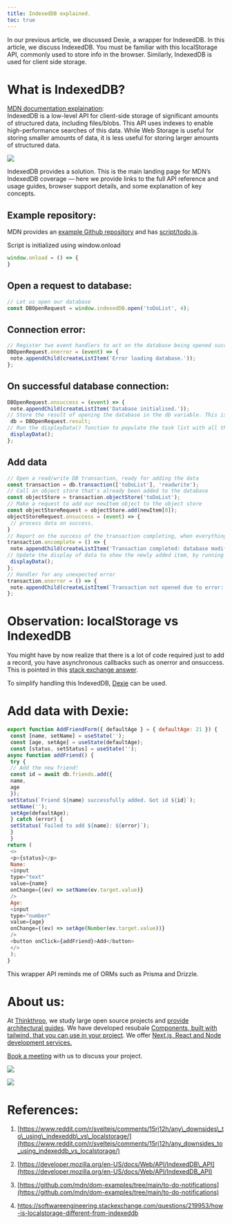 ```yaml
---
title: IndexedDB explained.
toc: true
---
```


In our previous article, we discussed Dexie, a wrapper for IndexedDB. In this article, we discuss IndexedDB. You must be familiar with this localStorage API, commonly used to store info in the browser. Similarly, IndexedDB is used for client side storage.

# **What is IndexedDB?**

[MDN documentation explaination](https://developer.mozilla.org/en-US/docs/Web/API/IndexedDB_API):  
IndexedDB is a low-level API for client-side storage of significant amounts of structured data, including files/blobs. This API uses indexes to enable high-performance searches of this data. While Web Storage is useful for storing smaller amounts of data, it is less useful for storing larger amounts of structured data.

![](https://miro.medium.com/v2/resize:fit:875/1*9Lb_9Gm2LBcQXYax9aHQYw.png)

IndexedDB provides a solution. This is the main landing page for MDN’s IndexedDB coverage — here we provide links to the full API reference and usage guides, browser support details, and some explanation of key concepts.

## **Example repository:**

MDN provides an [example Github repository](https://github.com/mdn/dom-examples/tree/main/to-do-notifications) and has [script/todo.js](https://github.com/mdn/dom-examples/blob/main/to-do-notifications/scripts/todo.js).

Script is initialized using window.onload

```javascript
window.onload = () => {
}
```

## **Open a request to database:**

```javascript
// Let us open our database
const DBOpenRequest = window.indexedDB.open('toDoList', 4);
```

## **Connection error:**

```javascript
// Register two event handlers to act on the database being opened successfully, or not
DBOpenRequest.onerror = (event) => {
 note.appendChild(createListItem('Error loading database.'));
};
```

## **On successful database connection:**

```javascript
DBOpenRequest.onsuccess = (event) => {
 note.appendChild(createListItem('Database initialised.'));
// Store the result of opening the database in the db variable. This is used a lot below
 db = DBOpenRequest.result;
// Run the displayData() function to populate the task list with all the to-do list data already in the IndexedDB
 displayData();
};
```

## **Add data**

```javascript
// Open a read/write DB transaction, ready for adding the data
const transaction = db.transaction(['toDoList'], 'readwrite');
// Call an object store that's already been added to the database
const objectStore = transaction.objectStore('toDoList');
// Make a request to add our newItem object to the object store
const objectStoreRequest = objectStore.add(newItem[0]);
objectStoreRequest.onsuccess = (event) => {
 // process data on success.
}
// Report on the success of the transaction completing, when everything is done
transaction.oncomplete = () => {
 note.appendChild(createListItem('Transaction completed: database modification finished.'));
// Update the display of data to show the newly added item, by running displayData() again.
 displayData();
};
// Handler for any unexpected error
transaction.onerror = () => {
 note.appendChild(createListItem(`Transaction not opened due to error: ${transaction.error}`));
};
```

# **Observation: localStorage vs IndexedDB**

You might have by now realize that there is a lot of code required just to add a record, you have asynchronous callbacks such as onerror and onsuccess. This is pointed in this [stack exchange answer](https://softwareengineering.stackexchange.com/questions/219953/how-is-localstorage-different-from-indexeddb).

To simplify handling this IndexedDB, [Dexie](https://dexie.org/docs/Tutorial/React) can be used.

# **Add data with Dexie:**

```javascript
export function AddFriendForm({ defaultAge } = { defaultAge: 21 }) {
 const [name, setName] = useState('');
 const [age, setAge] = useState(defaultAge);
 const [status, setStatus] = useState('');
async function addFriend() {
 try {
 // Add the new friend!
 const id = await db.friends.add({
 name,
 age
 });
setStatus(`Friend ${name} successfully added. Got id ${id}`);
 setName('');
 setAge(defaultAge);
 } catch (error) {
 setStatus(`Failed to add ${name}: ${error}`);
 }
 }
return (
 <>
 <p>{status}</p>
 Name:
 <input
 type="text"
 value={name}
 onChange={(ev) => setName(ev.target.value)}
 />
 Age:
 <input
 type="number"
 value={age}
 onChange={(ev) => setAge(Number(ev.target.value))}
 />
 <button onClick={addFriend}>Add</button>
 </>
 );
}
```

This wrapper API reminds me of ORMs such as Prisma and Drizzle.

# **About us:**

At [Thinkthroo](https://thinkthroo.com/), we study large open source projects and [provide architectural guides](https://app.thinkthroo.com/architecture). We have developed resubale [Components, built with tailwind, that you can use in your project](https://thinkthroo.com/components). We offer [Next.js, React and Node development services.](https://thinkthroo.com/components)

[Book a meeting](https://cal.com/team-thinkthroo-dxiovj/consultation?date=2024-10-19&month=2024-10) with us to discuss your project.

![](https://miro.medium.com/v2/resize:fit:875/0*GpcLZVm5e_Dwf8tn.png)

![](https://miro.medium.com/v2/resize:fit:875/0*lePdQLioYoaQOt1E.png)

# **References:**

1. [https://www.reddit.com/r/sveltejs/comments/15rj12h/any\_downsides\_to\_using\_indexeddb\_vs\_localstorage/](https://www.reddit.com/r/sveltejs/comments/15rj12h/any_downsides_to_using_indexeddb_vs_localstorage/)
    
2. [https://developer.mozilla.org/en-US/docs/Web/API/IndexedDB\_API](https://developer.mozilla.org/en-US/docs/Web/API/IndexedDB_API)
    
3. [https://github.com/mdn/dom-examples/tree/main/to-do-notifications](https://github.com/mdn/dom-examples/tree/main/to-do-notifications)
    
4. https://softwareengineering.stackexchange.com/questions/219953/how-is-localstorage-different-from-indexeddb
